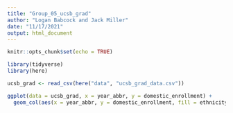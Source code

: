 ```yaml
---
title: "Group_05_ucsb_grad"
author: "Logan Babcock and Jack Miller"
date: "11/17/2021"
output: html_document
---
```


```r
knitr::opts_chunk$set(echo = TRUE)

library(tidyverse)
library(here)
```

```r
ucsb_grad <- read_csv(here("data", "ucsb_grad_data.csv"))
```

```r
ggplot(data = ucsb_grad, x = year_abbr, y = domestic_enrollment) +
  geom_col(aes(x = year_abbr, y = domestic_enrollment, fill = ethnicity))
```

